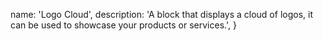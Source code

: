   name: 'Logo Cloud',
  description:
    'A block that displays a cloud of logos, it can be used to showcase your products or services.',
}

<ComponentPreview path="blocks/logo-cloud/StaticLogoCloud" />
<ComponentPreview path="blocks/logo-cloud/IconLogoCloud" />
<ComponentPreview path="blocks/logo-cloud/AnimatedLogoCloud" />
